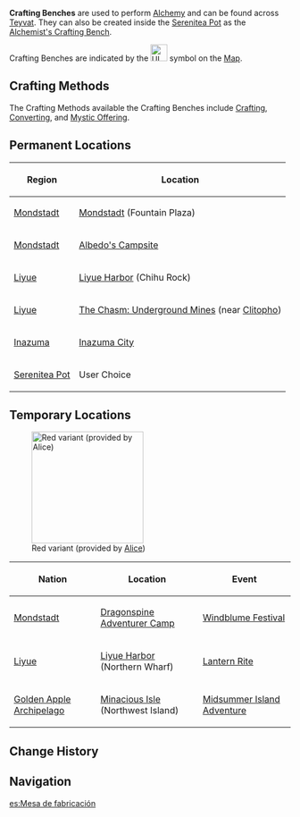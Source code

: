 {{Terminology Infobox
|image        = Alchemy Table.png
|world        = Teyvat
|type         = Game Systems
}}
'''Crafting Benches''' are used to perform [[Alchemy]] and can be found across [[Teyvat]]. They can also be created inside the [[Serenitea Pot]] as the [[Alchemist's Crafting Bench]].

Crafting Benches are indicated by the [[File:UI Alchemy.png|30px]] symbol on the [[Map]].

==Crafting Methods==
{{Main|Crafting Methods}}
The Crafting Methods available the Crafting Benches include [[Crafting]], [[Converting]], and [[Mystic Offering]].

==Permanent Locations==
{| class="article-table"
! Region !! Location
|-
| [[Mondstadt]] || [[City of Mondstadt|Mondstadt]] (Fountain Plaza)
|-
| [[Mondstadt]] || [[Albedo's Campsite]]
|-
| [[Liyue]] || [[Liyue Harbor]] (Chihu Rock)
|-
| [[Liyue]] || [[The Chasm: Underground Mines]] (near [[Clitopho]])
|-
| [[Inazuma]] || [[Inazuma City]]
|-
| [[Serenitea Pot]] || User Choice
|}

==Temporary Locations==
[[File:Alchemy Table Red.webp|right|200px|thumb|Red variant (provided by [[Alice]])]]
{| class="article-table"
! Nation !! Location !! Event
|-
|[[Mondstadt]] || [[Dragonspine Adventurer Camp]] || [[Windblume Festival]]
|-
|[[Liyue]] || [[Liyue Harbor]] (Northern Wharf) || [[Lantern Rite]]
|-
| [[Golden Apple Archipelago]] || [[Minacious Isle#Northwest Island|Minacious Isle]] (Northwest Island) || [[Midsummer Island Adventure]]
|}

{{clr}}

==Change History==
{{Change History|1.0}}

==Navigation==
{{Game Systems Navbox|Other}}

[[es:Mesa de fabricación]]